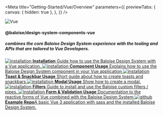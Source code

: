 
<Meta
  title="Getting-Started/Vue/Overview"
  parameters={{
    previewTabs: {
      canvas: { hidden: true },
    },
  }}
/>

<bal-doc-app id="#vue">
  <div className="columns py-4">
    <div className="column is-one-quarter is-flex is-justify-content-center">
      <img style={{ width: '128px' }} src={VueLogo} alt="Vue" />
    </div>
    <div className="column is-flex is-justify-content-center is-flex-direction-column">
      <h4 className="title is-size-4 mb-6">@baloise/design-system-components-vue</h4>
      <h5 className="subtitle is-size-5">
        combines the core Baloise Design System experience with the tooling and APIs that are tailored to Vue
        Developers.
      </h5>
    </div>
  </div>
</bal-doc-app>

<div className="link-list">
  <a className="link-item" href="?path=/docs/getting-started-vue-installation--page">
    <img src={IconInfo} alt="installation" />
    <span>
      <strong>Installation</strong>
      Guide how to use the Baloise Design System with a Vue application.
    </span>
  </a>
  <a className="link-item" href="?path=/docs/getting-started-vue-usage-of-components--page">
    <img src={VueLogo} alt="installation" />
    <span>
      <strong>Component Usage</strong>
      Explains how to use the Baloise Design System component in your Vue application
    </span>
  </a>
  <a className="link-item" href="?path=/docs/getting-started-vue-usage-of-toast-snackbar--page">
    <img src={VueLogo} alt="installation" />
    <span>
      <strong>Toast & Snackbar Usage</strong>
      Short guide about how to create toasts and snackbars
    </span>
  </a>
  <a className="link-item" href="?path=/docs/getting-started-vue-usage-of-modal--page">
    <img src={VueLogo} alt="installation" />
    <span>
      <strong>Modal Usage</strong>
      Show how to create a modal.
    </span>
  </a>
  <a className="link-item" href="?path=/docs/getting-started-vue-usage-of-filters--page">
    <img src={VueLogo} alt="installation" />
    <span>
      <strong>Filters</strong>
      Guide to install and use the Baloise custom filters / pipes.
    </span>
  </a>
  <a className="link-item" href="?path=/docs/getting-started-vue-usage-of-form-validation--page">
    <img src={VueLogo} alt="installation" />
    <span>
      <strong>Form & Validation Usage</strong>
      Documentation to the reactive forms of Vue combined with the Baloise Design System
    </span>
  </a>
  <a className="link-item" href="https://github.com/baloise/design-system-examples/tree/main/vue" target="_blank">
    <img src={GithubLogo} alt="github" />
    <span>
      <strong>Example Repo</strong>A basic Vue 3 application with sass and the installed Baloise Design System.
    </span>
  </a>
</div>

<bal-doc-github link="D:/Baloise/projects/baloise-incubator/design-system/packages/components/src/stories/getting-started/vue/00-overview.stories.mdx"></bal-doc-github>
